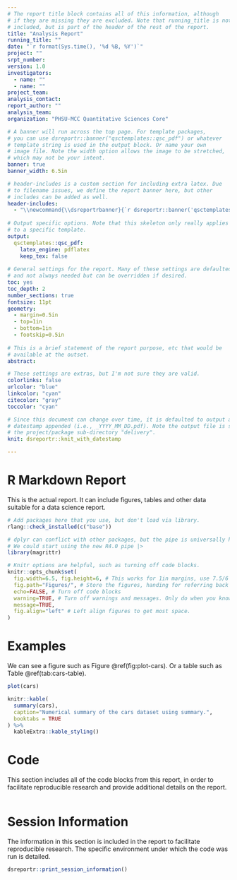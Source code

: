 ```yaml
---
# The report title block contains all of this information, although
# if they are missing they are excluded. Note that running_title is not
# included, but is part of the header of the rest of the report.
title: "Analysis Report"
running_title: ""
date: "`r format(Sys.time(), '%d %B, %Y')`"
project: ""
srpt_number: 
version: 1.0
investigators:
  - name: ""
  - name: ""
project_team:
analysis_contact:
report_author: ""
analysis_team:
organization: "PHSU-MCC Quantitative Sciences Core"

# A banner will run across the top page. For template packages,
# you can use dsreportr::banner("qsctemplates::qsc_pdf") or whatever
# template string is used in the output block. Or name your own
# image file. Note the width option allows the image to be stretched,
# which may not be your intent.
banner: true
banner_width: 6.5in

# header-includes is a custom section for including extra latex. Due
# to filename issues, we define the report banner here, but other
# includes can be added as well.
header-includes:
  - "\\newcommand{\\dsreportrbanner}{`r dsreportr::banner('qsctemplates::qsc_pdf')`}"
  
# Output specific options. Note that this skeleton only really applies
# to a specific template.
output:
  qsctemplates::qsc_pdf:
    latex_engine: pdflatex
    keep_tex: false
    
# General settings for the report. Many of these settings are defaulted
# and not always needed but can be overridden if desired.
toc: yes
toc_depth: 2
number_sections: true
fontsize: 11pt
geometry:
  - margin=0.5in
  - top=1in
  - bottom=1in
  - footskip=0.5in
  
# This is a brief statement of the report purpose, etc that would be
# available at the outset.
abstract: 

# These settings are extras, but I'm not sure they are valid.
colorlinks: false
urlcolor: "blue"
linkcolor: "cyan"
citecolor: "gray"
toccolor: "cyan"

# Since this document can change over time, it is defaulted to output a pdf with the
# datestamp appended (i.e., _YYYY_MM_DD.pdf). Note the output file is stored in
# the project/package sub-directory "delivery".
knit: dsreportr::knit_with_datestamp

---
```


# R Markdown Report
This is the actual report. It can include figures, tables and other data
suitable for a data science report.

```r
# Add packages here that you use, but don't load via library.
rlang::check_installed(c("base"))

# dplyr can conflict with other packages, but the pipe is universally helpful.
# We could start using the new R4.0 pipe |>
library(magrittr)

# Knitr options are helpful, such as turning off code blocks.
knitr::opts_chunk$set(
  fig.width=6.5, fig.height=6, # This works for 1in margins, use 7.5/6 for 0.5 margins
  fig.path="Figures/", # Store the figures, handing for referring back to the report
  echo=FALSE, # Turn off code blocks
  warning=TRUE, # Turn off warnings and messages. Only do when you know what they are.
  message=TRUE,
  fig.align="left" # Left align figures to get most space.
)
```

# Examples

We can see a figure such as Figure \@ref(fig:plot-cars). Or a table such as Table \@ref(tab:cars-table).

```r
plot(cars)
```

```r
knitr::kable(
  summary(cars),
  caption="Numerical summary of the cars dataset using summary.",
  booktabs = TRUE
) %>%
  kableExtra::kable_styling()

```


<!---
ATTENTION: The code below will accumulate all of the code blocks and print them out
here, as section (called Code). This allows you to still have the code but not clutter
the report.
--->
\newpage
# Code
This section includes all of the code blocks from this report, in order to facilitate 
reproducible research and provide additional details on the report. 

```r
```

<!---
ATTENTION: The below text should remain at the bottom of your markdown
as it provides tables about the runtime environment. You should leave
everything from the start of this paragraph down at the end of the 
document.
--->
\newpage
# Session Information
The information in this section is included in the report to facilitate reproducible research. The specific environment under which the code was run is detailed. 
```r
dsreportr::print_session_information()
```
